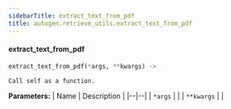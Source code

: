 ```yaml
---
sidebarTitle: extract_text_from_pdf
title: autogen.retrieve_utils.extract_text_from_pdf
---
```


<code class="doc-symbol doc-symbol-heading doc-symbol-function"></code>
#### extract_text_from_pdf

```python
extract_text_from_pdf(*args, **kwargs) -> 
```

    Call self as a function.

<b>Parameters:</b>
| Name | Description |
|--|--|
| `*args` |  |
| `**kwargs` |  |

<br />
